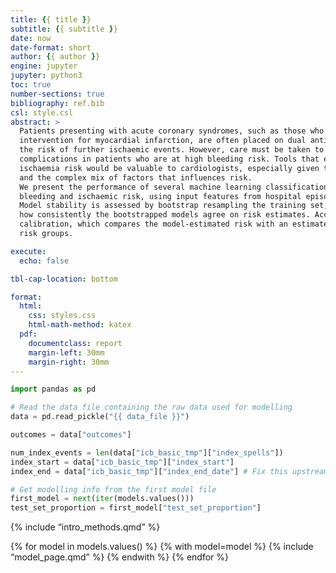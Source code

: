 ```yaml
---
title: {{ title }}
subtitle: {{ subtitle }}
date: now
date-format: short
author: {{ author }}
engine: jupyter
jupyter: python3
toc: true
number-sections: true
bibliography: ref.bib
csl: style.csl
abstract: >
  Patients presenting with acute coronary syndromes, such as those who undergo percutaneous coronary
  intervention for myocardial infarction, are often placed on dual antiplatelet therapy to mitigate
  the risk of further ischaemic events. However, care must be taken to avoid causing severe bleeding
  complications in patients who are at high bleeding risk. Tools that estimate both the bleeding and
  ischaemia risk would be valuable to cardiologists, especially given the rareness of bleeding complications,
  and the complex mix of factors that influences risk.
  We present the performance of several machine learning classification algorithms to estimate
  bleeding and ischaemic risk, using input features from hospital episode statistics and primary care data.
  Model stability is assessed by bootstrap resampling the training set, retraining the models, and assessing
  how consistently the bootstrapped models agree on risk estimates. Accuracy is assessed by the model
  calibration, which compares the model-estimated risk with an estimate of the outcome prevalence in model-defined
  risk groups. 

execute:
  echo: false

tbl-cap-location: bottom

format:
  html:
    css: styles.css
    html-math-method: katex
  pdf:
    documentclass: report
    margin-left: 30mm
    margin-right: 30mm
---
```


```python
import pandas as pd

# Read the data file containing the raw data used for modelling
data = pd.read_pickle("{{ data_file }}")

outcomes = data["outcomes"]

num_index_events = len(data["icb_basic_tmp"]["index_spells"])
index_start = data["icb_basic_tmp"]["index_start"]
index_end = data["icb_basic_tmp"]["index_end_date"] # Fix this upstream

# Get modelling info from the first model file
first_model = next(iter(models.values()))
test_set_proportion = first_model["test_set_proportion"]
```

{% include "intro_methods.qmd" %}

{% for model in models.values() %}
{% with model=model %}
{% include "model_page.qmd" %}
{% endwith %}
{% endfor %}